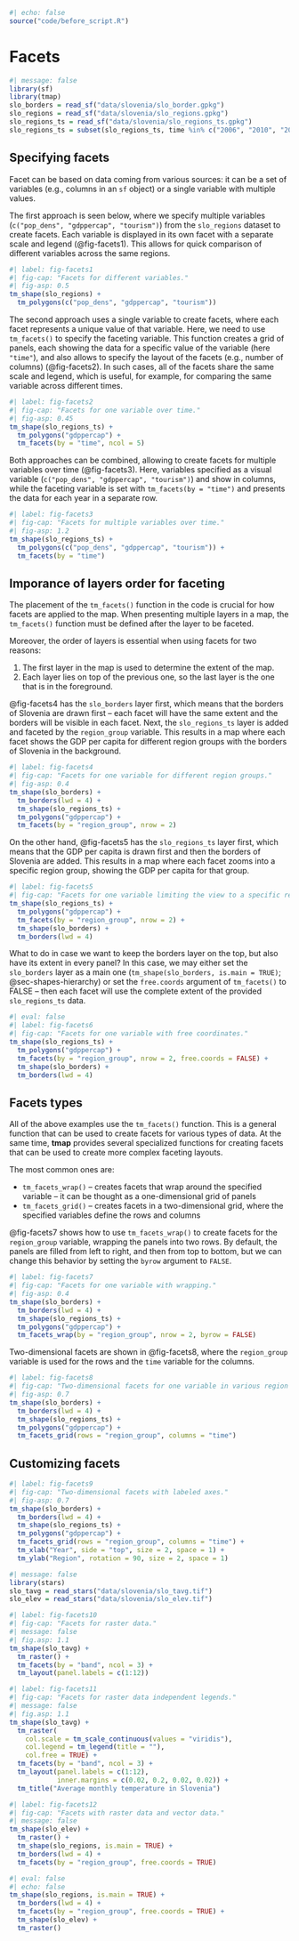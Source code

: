 ```r
#| echo: false
source("code/before_script.R")
```

# Facets {#sec-facets}

\index{facets}
\index{small multiples}
<!-- also known as small-multiples -->

<!-- should we limit to e.g., 5 years? -->

```r
#| message: false
library(sf)
library(tmap)
slo_borders = read_sf("data/slovenia/slo_border.gpkg")
slo_regions = read_sf("data/slovenia/slo_regions.gpkg")
slo_regions_ts = read_sf("data/slovenia/slo_regions_ts.gpkg")
slo_regions_ts = subset(slo_regions_ts, time %in% c("2006", "2010", "2014", "2018", "2022"))
```

<!-- explain data -->
<!-- tm_facets() -->

## Specifying facets

<!-- two approaches -- variables (e.g., columns) vs values in one variable -->
<!-- + a mix of both approaches -->

Facet can be based on data coming from various sources: it can be a set of variables (e.g., columns in an `sf` object) or a single variable with multiple values.

The first approach is seen below, where we specify multiple variables (`c("pop_dens", "gdppercap", "tourism")`) from the `slo_regions` dataset to create facets. 
Each variable is displayed in its own facet with a separate scale and legend (@fig-facets1).
This allows for quick comparison of different variables across the same regions.

```r
#| label: fig-facets1
#| fig-cap: "Facets for different variables."
#| fig-asp: 0.5
tm_shape(slo_regions) +
  tm_polygons(c("pop_dens", "gdppercap", "tourism"))
```

The second approach uses a single variable to create facets, where each facet represents a unique value of that variable.
Here, we need to use `tm_facets()` to specify the faceting variable.
This function creates a grid of panels, each showing the data for a specific value of the variable (here `"time"`), and also allows to specify the layout of the facets (e.g., number of columns) (@fig-facets2).
In such cases, all of the facets share the same scale and legend, which is useful, for example, for comparing the same variable across different times.

```r
#| label: fig-facets2
#| fig-cap: "Facets for one variable over time."
#| fig-asp: 0.45
tm_shape(slo_regions_ts) +
  tm_polygons("gdppercap") +
  tm_facets(by = "time", ncol = 5)
```

Both approaches can be combined, allowing to create facets for multiple variables over time (@fig-facets3).
Here, variables specified as a visual variable (`c("pop_dens", "gdppercap", "tourism")`) and show in columns, while the faceting variable is set with `tm_facets(by = "time")` and presents the data for each year in a separate row.

```r
#| label: fig-facets3
#| fig-cap: "Facets for multiple variables over time."
#| fig-asp: 1.2
tm_shape(slo_regions_ts) +
  tm_polygons(c("pop_dens", "gdppercap", "tourism")) +
  tm_facets(by = "time")
```

## Imporance of layers order for faceting

The placement of the `tm_facets()` function in the code is crucial for how facets are applied to the map.
When presenting multiple layers in a map, the `tm_facets()` function must be defined after the layer to be faceted.

Moreover, the order of layers is essential when using facets for two reasons:

1. The first layer in the map is used to determine the extent of the map.
2. Each layer lies on top of the previous one, so the last layer is the one that is in the foreground.

@fig-facets4 has the `slo_borders` layer first, which means that the borders of Slovenia are drawn first -- each facet will have the same extent and the borders will be visible in each facet.
Next, the `slo_regions_ts` layer is added and faceted by the `region_group` variable.
This results in a map where each facet shows the GDP per capita for different region groups with the borders of Slovenia in the background.

```r
#| label: fig-facets4
#| fig-cap: "Facets for one variable for different region groups."
#| fig-asp: 0.4
tm_shape(slo_borders) +
  tm_borders(lwd = 4) +
  tm_shape(slo_regions_ts) +
  tm_polygons("gdppercap") +
  tm_facets(by = "region_group", nrow = 2)
```

On the other hand, @fig-facets5 has the `slo_regions_ts` layer first, which means that the GDP per capita is drawn first and then the borders of Slovenia are added.
This results in a map where each facet zooms into a specific region group, showing the GDP per capita for that group.

```r
#| label: fig-facets5
#| fig-cap: "Facets for one variable limiting the view to a specific region group."
tm_shape(slo_regions_ts) +
  tm_polygons("gdppercap") +
  tm_facets(by = "region_group", nrow = 2) +
  tm_shape(slo_borders) +
  tm_borders(lwd = 4)
```

What to do in case we want to keep the borders layer on the top, but also have its extent in every panel?
In this case, we may either set the `slo_borders` layer as a main one (`tm_shape(slo_borders, is.main = TRUE)`; @sec-shapes-hierarchy) or set the `free.coords` argument of `tm_facets()` to FALSE -- then each facet will use the complete extent of the provided `slo_regions_ts` data.

```r
#| eval: false
#| label: fig-facets6
#| fig-cap: "Facets for one variable with free coordinates."
tm_shape(slo_regions_ts) +
  tm_polygons("gdppercap") +
  tm_facets(by = "region_group", nrow = 2, free.coords = FALSE) +
  tm_shape(slo_borders) +
  tm_borders(lwd = 4)
```

## Facets types

All of the above examples use the `tm_facets()` function.
This is a general function that can be used to create facets for various types of data.
At the same time, **tmap** provides several specialized functions for creating facets that can be used to create more complex faceting layouts.

The most common ones are:

- `tm_facets_wrap()` -- creates facets that wrap around the specified variable -- it can be thought as a one-dimensional grid of panels
- `tm_facets_grid()` -- creates facets in a two-dimensional grid, where the specified variables define the rows and columns

@fig-facets7 shows how to use `tm_facets_wrap()` to create facets for the `region_group` variable, wrapping the panels into two rows.
By default, the panels are filled from left to right, and then from top to bottom, but we can change this behavior by setting the `byrow` argument to `FALSE`.

```r
#| label: fig-facets7
#| fig-cap: "Facets for one variable with wrapping."
#| fig-asp: 0.4
tm_shape(slo_borders) +
  tm_borders(lwd = 4) +
  tm_shape(slo_regions_ts) +
  tm_polygons("gdppercap") +
  tm_facets_wrap(by = "region_group", nrow = 2, byrow = FALSE)
```

Two-dimensional facets are shown in @fig-facets8, where the `region_group` variable is used for the rows and the `time` variable for the columns.

```r
#| label: fig-facets8
#| fig-cap: "Two-dimensional facets for one variable in various region groups over time."
#| fig-asp: 0.7
tm_shape(slo_borders) +
  tm_borders(lwd = 4) +
  tm_shape(slo_regions_ts) +
  tm_polygons("gdppercap") +
  tm_facets_grid(rows = "region_group", columns = "time")
```

<!-- any other crucial arguments? -->

<!-- mention the rest -->
<!-- Martijn, should I add some content of any other of the facets type? -->
<!-- tm_facets_stack(by = "VARS__", orientation = NA, ...) -->
<!-- tm_facets_hstack(by = "VARS__", ...) -->
<!-- tm_facets_vstack(by = "VARS__", ...) -->
<!-- tm_facets_pagewise(by = "VARS__", byrow = TRUE, ...) -->
<!-- tm_facets_flip(...) -->

## Customizing facets

<!-- tm_xlab and tm_ylab for better labels -->
```r
#| label: fig-facets9
#| fig-cap: "Two-dimensional facets with labeled axes."
#| fig-asp: 0.7
tm_shape(slo_borders) +
  tm_borders(lwd = 4) +
  tm_shape(slo_regions_ts) +
  tm_polygons("gdppercap") +
  tm_facets_grid(rows = "region_group", columns = "time") +
  tm_xlab("Year", side = "top", size = 2, space = 1) +
  tm_ylab("Region", rotation = 90, size = 2, space = 1)
```


<!-- Raster data -- where to add it in this section: either mix with the other content or after it -->
<!-- show how to add colors independently to each raster panel -->

```r
#| message: false
library(stars)
slo_tavg = read_stars("data/slovenia/slo_tavg.tif")
slo_elev = read_stars("data/slovenia/slo_elev.tif")
```

```r
#| label: fig-facets10
#| fig-cap: "Facets for raster data."
#| message: false
#| fig.asp: 1.1
tm_shape(slo_tavg) +
  tm_raster() +
  tm_facets(by = "band", ncol = 3) +
  tm_layout(panel.labels = c(1:12))
```

```r
#| label: fig-facets11
#| fig-cap: "Facets for raster data independent legends."
#| message: false
#| fig.asp: 1.1
tm_shape(slo_tavg) +
  tm_raster(
    col.scale = tm_scale_continuous(values = "viridis"),
    col.legend = tm_legend(title = ""),
    col.free = TRUE) +
  tm_facets(by = "band", ncol = 3) +
  tm_layout(panel.labels = c(1:12),
            inner.margins = c(0.02, 0.2, 0.02, 0.02)) +
  tm_title("Average monthly temperature in Slovenia") 
```

<!-- mixing with vector data -->

```r
#| label: fig-facets12
#| fig-cap: "Facets with raster data and vector data."
#| message: false
tm_shape(slo_elev) +
  tm_raster() +
  tm_shape(slo_regions, is.main = TRUE) + 
  tm_borders(lwd = 4) +
  tm_facets(by = "region_group", free.coords = TRUE)
```

```r
#| eval: false
#| echo: false
tm_shape(slo_regions, is.main = TRUE) + 
  tm_borders(lwd = 4) +
  tm_facets(by = "region_group", free.coords = TRUE) +
  tm_shape(slo_elev) +
  tm_raster()
```
